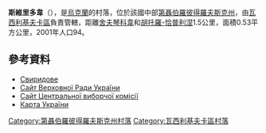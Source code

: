 {{coord|48|11|14|N|36|14|25|E|scale:30000_region:UA|display=title}}

'''斯維里多韋'''（{{lang-uk|Свиридове}}），是[[烏克蘭|烏克蘭]]的村落，位於該國中部[[第聶伯羅彼得羅夫斯克州|第聶伯羅彼得羅夫斯克州]]，由[[瓦西利基夫卡區|瓦西利基夫卡區]]負責管轄，距離[[舍夫琴科韋_(瓦西利基夫卡區)|舍夫琴科韋]]和[[胡托羅-恰普利涅|胡托羅-恰普利涅]]1.5公里，面積0.53平方公里，2001年人口94。

==參考資料==
*[http://gska2.rada.gov.ua/pls/z7502/A005?rdat1=06.12.2007&rf7571=5211 Свиридове]{{dead link|date=2018年3月 |bot=InternetArchiveBot |fix-attempted=yes }}
* [https://web.archive.org/web/20071223190549/http://portal.rada.gov.ua/ Сайт Верховної Ради України]
* [http://www.cvk.gov.ua Сайт Центральної виборчої комісії] {{Wayback|url=http://www.cvk.gov.ua/ |date=20101203204641 }}
* [http://maps.vlasenko.net/ Карта України] {{Wayback|url=http://maps.vlasenko.net/ |date=20160215103730 }}

{{DEFAULTSORT:Свиридове}}
[[Category:第聶伯羅彼得羅夫斯克州村落|Category:第聶伯羅彼得羅夫斯克州村落]]
[[Category:瓦西利基夫卡區村落|Category:瓦西利基夫卡區村落]]


{{Dnipropetrovsk-geo-stub}}